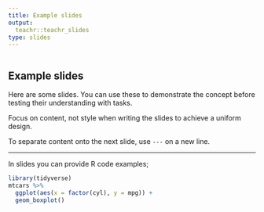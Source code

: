 ```yaml
---
title: Example slides
output:
  teachr::teachr_slides
type: slides
---
```


```r
```

## Example slides

Here are some slides. You can use these to demonstrate the concept before 
testing their understanding with tasks. 

Focus on content, not style when writing the slides to achieve a uniform design.

To separate content onto the next slide, use `---` on a new line.

---

In slides you can provide R code examples;

```r
library(tidyverse)
mtcars %>% 
  ggplot(aes(x = factor(cyl), y = mpg)) + 
  geom_boxplot()
```

